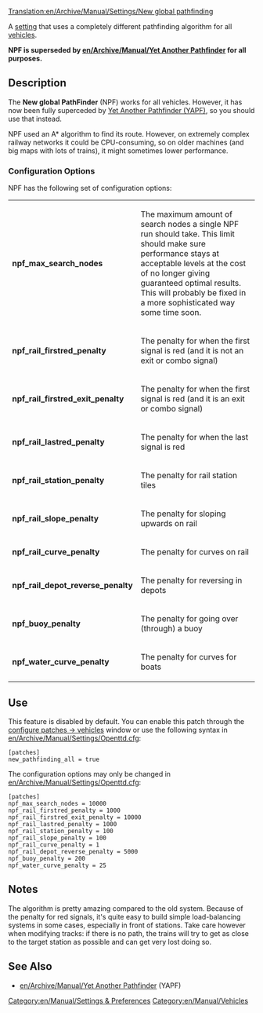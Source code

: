 [[Translation:en/Archive/Manual/Settings/New global pathfinding]]

A [[en/Archive/Manual/Settings/Advanced Settings|setting]] that uses a completely different pathfinding algorithm for all [[en/Manual/Vehicles|vehicles]].

'''NPF is superseded by [[en/Archive/Manual/Yet Another Pathfinder]] for all purposes.'''

== Description ==
The '''New global PathFinder''' (NPF) works for all vehicles. However, it has now been fully superceded by [[en/Archive/Manual/Yet Another Pathfinder|Yet Another Pathfinder (YAPF)]], so you should use that instead.

NPF used an A* algorithm to find its route. However, on extremely complex railway networks it could be CPU-consuming, so on older machines (and big maps with lots of trains), it might sometimes lower performance.

===Configuration Options===

NPF has the following set of configuration options:
{|
|- valign="top"
|'''npf_max_search_nodes'''||The maximum amount of search nodes a single NPF run should take. This limit should make sure performance stays at acceptable levels at the cost of no longer giving guaranteed optimal results. This will probably be fixed in a more sophisticated way some time soon.
|- valign="top"
|'''npf_rail_firstred_penalty'''||The penalty for when the first signal is red (and it is not an exit or combo signal)
|- valign="top"
|'''npf_rail_firstred_exit_penalty'''||The penalty for when the first signal is red (and it is an exit or combo signal)
|- valign="top"
|'''npf_rail_lastred_penalty'''||The penalty for when the last signal is red
|- valign="top"
|'''npf_rail_station_penalty'''||The penalty for rail station tiles 
|- valign="top"
|'''npf_rail_slope_penalty'''||The penalty for sloping upwards on rail
|- valign="top"
|'''npf_rail_curve_penalty'''||The penalty for curves on rail
|- valign="top"
|'''npf_rail_depot_reverse_penalty'''||The penalty for reversing in depots
|- valign="top"
|'''npf_buoy_penalty'''||The penalty for going over (through) a buoy
|- valign="top"
|'''npf_water_curve_penalty'''||The penalty for curves for boats
|}

== Use ==

This feature is disabled by default. You can enable this patch through the [[en/Archive/Manual/Settings/Configuring patches/Vehicles|configure patches -> vehicles]] window or use the following syntax in [[en/Archive/Manual/Settings/Openttd.cfg]]:
<pre>
[patches]
new_pathfinding_all = true
</pre>

The configuration options may only be changed in [[en/Archive/Manual/Settings/Openttd.cfg]]:

<pre>
[patches]
npf_max_search_nodes = 10000
npf_rail_firstred_penalty = 1000
npf_rail_firstred_exit_penalty = 10000
npf_rail_lastred_penalty = 1000
npf_rail_station_penalty = 100
npf_rail_slope_penalty = 100
npf_rail_curve_penalty = 1
npf_rail_depot_reverse_penalty = 5000
npf_buoy_penalty = 200
npf_water_curve_penalty = 25
</pre>

== Notes ==

The algorithm is pretty amazing compared to the old system. Because of the penalty for red signals, it's quite easy to build simple load-balancing systems in some cases, especially in front of stations. Take care however when modifying tracks: if there is no path, the trains will try to get as close to the target station as possible and can get very lost doing so.

== See Also ==
*[[en/Archive/Manual/Yet Another Pathfinder]] (YAPF)

[[Category:en/Manual/Settings & Preferences]]
[[Category:en/Manual/Vehicles]]